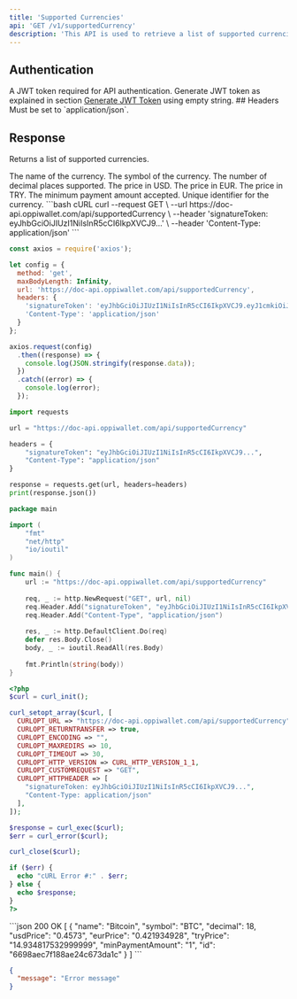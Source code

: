 ```yaml
---
title: 'Supported Currencies'
api: 'GET /v1/supportedCurrency'
description: 'This API is used to retrieve a list of supported currencies.'
---
```


## Authentication

<ParamField header="signatureToken" type="string" required>
  A JWT token required for API authentication.
Generate JWT token as explained in section <a href="/authentication/generate-jwt-token">Generate JWT Token</a> using empty string.
</ParamField>
## Headers

<ParamField header="Content-Type" type="string" required>
  Must be set to `application/json`.
</ParamField>

## Response

Returns a list of supported currencies.

<ResponseField name="name" type="string" required>
  The name of the currency.
</ResponseField>

<ResponseField name="symbol" type="string" required>
  The symbol of the currency.
</ResponseField>

<ResponseField name="decimal" type="integer" required>
  The number of decimal places supported.
</ResponseField>

<ResponseField name="usdPrice" type="string" required>
  The price in USD.
</ResponseField>

<ResponseField name="eurPrice" type="string" required>
  The price in EUR.
</ResponseField>

<ResponseField name="tryPrice" type="string" required>
  The price in TRY.
</ResponseField>

<ResponseField name="minPaymentAmount" type="string" required>
  The minimum payment amount accepted.
</ResponseField>

<ResponseField name="id" type="string" required>
  Unique identifier for the currency.
</ResponseField>

<RequestExample>
```bash cURL
curl --request GET \
  --url https://doc-api.oppiwallet.com/api/supportedCurrency \
  --header 'signatureToken: eyJhbGciOiJIUzI1NiIsInR5cCI6IkpXVCJ9...' \
  --header 'Content-Type: application/json'
```

```javascript JavaScript
const axios = require('axios');

let config = {
  method: 'get',
  maxBodyLength: Infinity,
  url: 'https://doc-api.oppiwallet.com/api/supportedCurrency',
  headers: { 
    'signatureToken': 'eyJhbGciOiJIUzI1NiIsInR5cCI6IkpXVCJ9.eyJ1cmkiOiJjcmVhdGVUcmFuc2FjdGlvblJlcXVlc3QiLCJpYXQiOjE3MTUxNTM2NTQsImV4cCI6MTcxNTE1MzcwOSwia2V5Ijoicmh0TmJELU9yTFQteFp3M3QtMkpFWnR4Iiwic2lnbmF0dXJlU3RyaW5nIjoiMWVjY2M1NDc0YWZiMzU4NDExNDEzNjBkOGQ0MDBlMWYxOWIzNRjYzVkM2YxNTRjNmQ5YjViNSJ9.JuF7d8Oc4EyMvm7s5g3CN9L9Wbl_TFI_yO8jt20dvHw',
    'Content-Type': 'application/json'
  }
};

axios.request(config)
  .then((response) => {
    console.log(JSON.stringify(response.data));
  })
  .catch((error) => {
    console.log(error);
  });
```

```python Python
import requests

url = "https://doc-api.oppiwallet.com/api/supportedCurrency"

headers = {
    "signatureToken": "eyJhbGciOiJIUzI1NiIsInR5cCI6IkpXVCJ9...",
    "Content-Type": "application/json"
}

response = requests.get(url, headers=headers)
print(response.json())
```

```go Go
package main

import (
	"fmt"
	"net/http"
	"io/ioutil"
)

func main() {
	url := "https://doc-api.oppiwallet.com/api/supportedCurrency"
	
	req, _ := http.NewRequest("GET", url, nil)
	req.Header.Add("signatureToken", "eyJhbGciOiJIUzI1NiIsInR5cCI6IkpXVCJ9...")
	req.Header.Add("Content-Type", "application/json")
	
	res, _ := http.DefaultClient.Do(req)
	defer res.Body.Close()
	body, _ := ioutil.ReadAll(res.Body)
	
	fmt.Println(string(body))
}
```

```php PHP
<?php
$curl = curl_init();

curl_setopt_array($curl, [
  CURLOPT_URL => "https://doc-api.oppiwallet.com/api/supportedCurrency",
  CURLOPT_RETURNTRANSFER => true,
  CURLOPT_ENCODING => "",
  CURLOPT_MAXREDIRS => 10,
  CURLOPT_TIMEOUT => 30,
  CURLOPT_HTTP_VERSION => CURL_HTTP_VERSION_1_1,
  CURLOPT_CUSTOMREQUEST => "GET",
  CURLOPT_HTTPHEADER => [
    "signatureToken: eyJhbGciOiJIUzI1NiIsInR5cCI6IkpXVCJ9...",
    "Content-Type: application/json"
  ],
]);

$response = curl_exec($curl);
$err = curl_error($curl);

curl_close($curl);

if ($err) {
  echo "cURL Error #:" . $err;
} else {
  echo $response;
}
?>
```
</RequestExample>

<ResponseExample>
```json 200 OK
[
  {
    "name": "Bitcoin",
    "symbol": "BTC",
    "decimal": 18,
    "usdPrice": "0.4573",
    "eurPrice": "0.421934928",
    "tryPrice": "14.934817532999999",
    "minPaymentAmount": "1",
    "id": "6698aec7f188ae24c673da1c"
  }
]
```

```json 400 Bad Request
{
  "message": "Error message"
}
```
</ResponseExample>